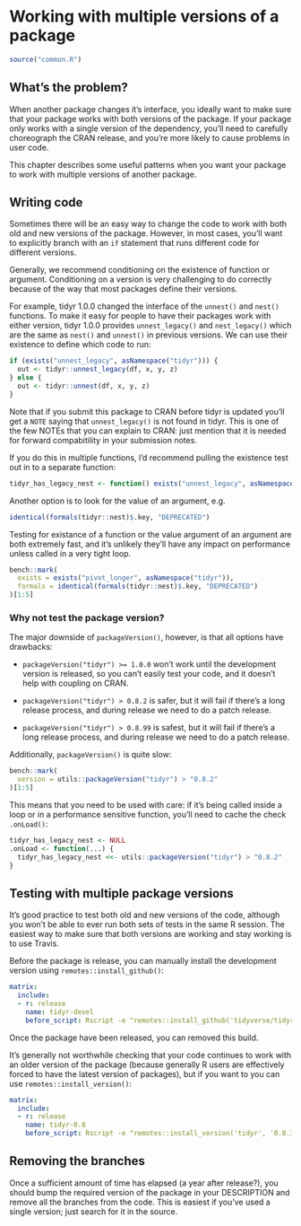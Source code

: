 # Working with multiple versions of a package {#changes-multivers}

```r
source("common.R")
```

## What's the problem?

When another package changes it's interface, you ideally want to make sure that your package works with both versions of the package. If your package only works with a single version of the dependency, you'll need to carefully choreograph the CRAN release, and you're more likely to cause problems in user code. 

This chapter describes some useful patterns when you want your package to work with multiple versions of another package.

## Writing code

Sometimes there will be an easy way to change the code to work with both old and new versions of the package. However, in most cases, you'll want to explicitly branch with an `if` statement that runs different code for different versions.

Generally, we recommend conditioning on the existence of function or argument. Conditioning on a version is very challenging to do correctly because of the way that most packages define their versions.

For example, tidyr 1.0.0 changed the interface of the `unnest()` and `nest()` functions. To make it easy for people to have their packages work with either version, tidyr 1.0.0 provides `unnest_legacy()` and `nest_legacy()` which are the same as `nest()` and `unnest()` in previous versions. We can use their existence to define which code to run:

```r
if (exists("unnest_legacy", asNamespace("tidyr"))) {
  out <- tidyr::unnest_legacy(df, x, y, z)
} else {
  out <- tidyr::unnest(df, x, y, z)
}
```

Note that if you submit this package to CRAN before tidyr is updated you'll get a `NOTE` saying that `unnest_legacy()` is not found in tidyr. This is one of the few NOTEs that you can explain to CRAN: just mention that it is needed for forward compabitility in your submission notes.

If you do this in multiple functions, I'd recommend pulling the existence test out in to a separate function:

```r
tidyr_has_legacy_nest <- function() exists("unnest_legacy", asNamespace("tidyr"))
```

Another option is to look for the value of an argument, e.g.

```r
identical(formals(tidyr::nest)$.key, "DEPRECATED")
```

Testing for existance of a function or the value argument of an argument are both extremely fast, and it's unlikely they'll have any impact on performance unless called in a very tight loop. 

```r
bench::mark(
  exists = exists("pivot_longer", asNamespace("tidyr")),
  formals = identical(formals(tidyr::nest)$.key, "DEPRECATED")
)[1:5]
```

### Why not test the package version?

The major downside of `packageVersion()`, however, is that all options have drawbacks:

* `packageVersion("tidyr") >= 1.0.0` won't work until the development version 
   is released, so you can't easily test your code, and it doesn't help with
   coupling on CRAN.
   
* `packageVersion("tidyr") > 0.8.2` is safer, but it will fail if there's a 
  long release process, and during release we need to do a patch release.
  
* `packageVersion("tidyr") > 0.8.99` is safest, but it will fail if there's a 
  long release process, and during release we need to do a patch release.

Additionally, `packageVersion()` is quite slow:

```r
bench::mark(
  version = utils::packageVersion("tidyr") > "0.8.2"
)[1:5]
```

This means that you need to be used with care: if it's being called inside a loop or in a performance sensitive function, you'll need to cache the check `.onLoad()`:

```r
tidyr_has_legacy_nest <- NULL
.onLoad <- function(...) {
  tidyr_has_legacy_nest <<- utils::packageVersion("tidyr") > "0.8.2"
}
```

## Testing with multiple package versions

It's good practice to test both old and new versions of the code, although you won't be able to ever run both sets of tests in the same R session. The easiest way to make sure that both versions are working and stay working is to use Travis.

Before the package is release, you can manually install the development version using `remotes::install_github()`:

```yaml
matrix:
  include:
  - r: release
    name: tidyr-devel
    before_script: Rscript -e "remotes::install_github('tidyverse/tidyr')"
```

Once the package have been released, you can removed this build. 

It's generally not worthwhile checking that your code continues to work with an older version of the package (because generally R users are effectively forced to have the latest version of packages), but if you want to you can use `remotes::install_version()`:

```yaml
matrix:
  include:
  - r: release
    name: tidyr-0.8
    before_script: Rscript -e "remotes::install_version('tidyr', '0.8.3')"
```

## Removing the branches

Once a sufficient amount of time has elapsed (a year after release?), you should bump the required version of the package in your DESCRIPTION and remove all the branches from the code. This is easiest if you've used a single version; just search for it in the source.